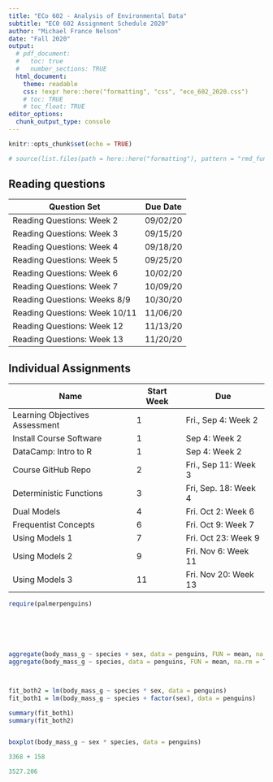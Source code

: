 ```yaml
---
title: "ECo 602 - Analysis of Environmental Data"
subtitle: "EC0 602 Assignment Schedule 2020"
author: "Michael France Nelson"
date: "Fall 2020"
output:
  # pdf_document:
  #   toc: true
  #   number_sections: TRUE
  html_document:
    theme: readable
    css: !expr here::here("formatting", "css", "eco_602_2020.css")
    # toc: TRUE
    # toc_float: TRUE
editor_options: 
  chunk_output_type: console
---
```


```r
knitr::opts_chunk$set(echo = TRUE)

# source(list.files(path = here::here("formatting"), pattern = "rmd_functions.R", recursive = TRUE, full.names = TRUE))
```






## Reading questions

|	Question Set	|	Due Date	|
|	----	|	----	|
|	Reading Questions: Week 2	|	09/02/20	|
|	Reading Questions: Week 3	|	09/15/20	|
|	Reading Questions: Week 4	|	09/18/20	|
|	Reading Questions: Week 5	|	09/25/20	|
|	Reading Questions: Week 6	|	10/02/20	|
|	Reading Questions: Week 7	|	10/09/20	|
|	Reading Questions: Weeks 8/9	|	10/30/20	|
|	Reading Questions: Week 10/11	|	11/06/20	|
|	Reading Questions: Week 12	|	11/13/20	|
|	Reading Questions: Week 13	|	11/20/20	|





## Individual Assignments

|	Name	|	Start Week	|	Due	|
|	----	|	----	|	----	|
|	Learning Objectives Assessment	|	1	|	Fri., Sep 4: Week 2	|
|	Install Course Software	|	1	|	Sep 4: Week 2	|
|	DataCamp: Intro to R	|	1	|	Sep 4: Week 2	|
|	Course GitHub Repo	|	2	|	Fri., Sep 11: Week 3	|
|	Deterministic Functions	|	3	|	Fri, Sep. 18: Week 4	|
|	Dual Models	|	4	|	Fri. Oct 2: Week 6	|
|	Frequentist Concepts	|	6	|	Fri. Oct 9: Week 7	|
|	Using Models 1	|	7	|	Fri. Oct 23: Week 9	|
|	Using Models 2	|	9	|	Fri. Nov 6: Week 11	|
|	Using Models 3	|	11	|	Fri. Nov 20: Week 13	|


<!-- |	Begin Week	| Name	|	Due	| -->
<!-- |	----	|	----	|	----	| -->
<!-- |	1	|	Install Course Software	|	9/4/2020	| -->
<!-- |	1	|	DataCamp: Intro to R	|	9/4/2020	| -->
<!-- |	1	|	Learning Objectives Assessment	|	9/4/2020	| -->
<!-- |	2	|	Course GitHub Repo	|	9/11/2020	| -->
<!-- |	3	|	Deterministic Functions	|	9/18/2020	| -->
<!-- |	4	|	Dual Models	|	10/2/2020	| -->
<!-- |	6	|	Frequentist Concepts	|	10/9/2020	| -->
<!-- |	7	|	Using Models 1	|	10/23/2020	| -->
<!-- |	9	|	Using Models 2	|	11/6/2020	| -->
<!-- |	11	|	Using Models 3	|	11/20/2020	| -->


```r
require(palmerpenguins)






aggregate(body_mass_g ~ species + sex, data = penguins, FUN = mean, na.rm = TRUE)
aggregate(body_mass_g ~ species, data = penguins, FUN = mean, na.rm = TRUE)



fit_both2 = lm(body_mass_g ~ species * sex, data = penguins)
fit_both1 = lm(body_mass_g ~ species + factor(sex), data = penguins)

summary(fit_both1)
summary(fit_both2)


boxplot(body_mass_g ~ sex * species, data = penguins)

3368 + 158

3527.206






```


